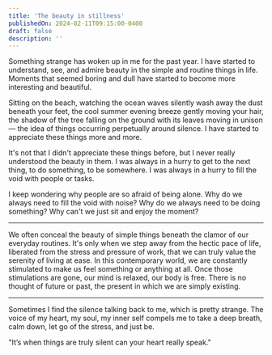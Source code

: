 ```yaml
---
title: 'The beauty in stillness'
publishedOn: 2024-02-11T09:15:00-0400
draft: false
description: ''
---
```


Something strange has woken up in me for the past year. I have started to understand, see, and admire beauty in the simple and routine things in life.
Moments that seemed boring and dull have started to become more interesting and beautiful.

Sitting on the beach, watching the ocean waves silently wash away the dust beneath your feet,
the cool summer evening breeze gently moving your hair, the shadow of the tree falling on the ground with
its leaves moving in unison — the idea of things occurring perpetually around silence.
I have started to appreciate these things more and more.

It's not that I didn't appreciate these things before, but I never really understood the beauty in them. I was always in a hurry to get to the next thing,
to do something, to be somewhere. I was always in a hurry to fill the void with people or tasks.

I keep wondering why people are so afraid of being alone. Why do we always need to fill the void with noise? Why do we always need to be doing something?
Why can't we just sit and enjoy the moment?

<hr className="my-10 border-border-primary-light dark:border-border-primary-dark border-[0.2px]" />

We often conceal the beauty of simple things beneath the clamor of our everyday routines. It's only when we step away from the hectic pace of life,
liberated from the stress and pressure of work, that we can truly value the serenity of living at ease.
In this contemporary world, we are constantly stimulated to make us feel something or anything at all.
Once those stimulations are gone, our mind is relaxed, our body is free. There is no thought of future or past, the present in which we are simply existing.

<hr className="my-10 border-border-primary-light dark:border-border-primary-dark border-[0.2px]" />

Sometimes I find the silence talking back to me, which is pretty strange. The voice of my heart, my soul, my inner self compels me to take a deep breath, calm down,
let go of the stress, and just be.

"It’s when things are truly silent can your heart really speak."
